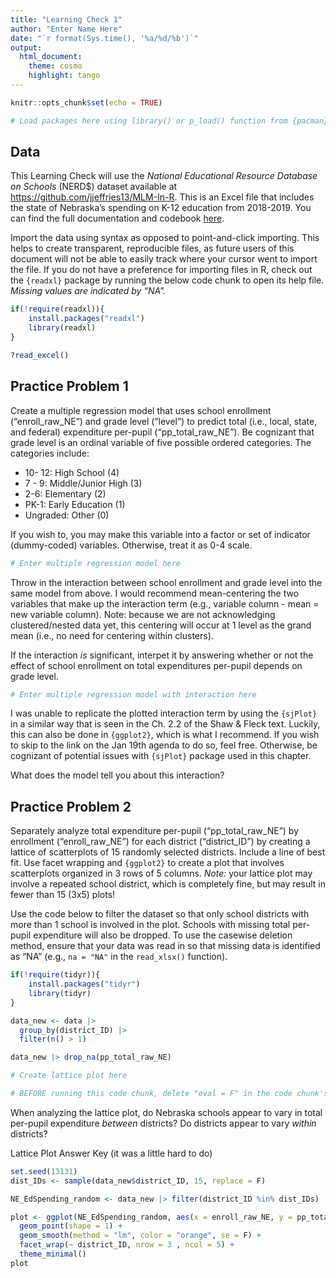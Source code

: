 ```yaml
---
title: "Learning Check 1"
author: "Enter Name Here"
date: "`r format(Sys.time(), '%a/%d/%b')`"
output: 
  html_document:
    theme: cosmo
    highlight: tango
---
```


```r
knitr::opts_chunk$set(echo = TRUE)

# Load packages here using library() or p_load() function from {pacman} package
```

## Data

This Learning Check will use the *National Educational Resource Database on Schools* (NERD$) dataset available at <https://github.com/jjeffries13/MLM-In-R>. This is an Excel file that includes the state of Nebraska's spending on K-12 education from 2018-2019. You can find the full documentation and codebook [here](https://github.com/jjeffries13/MLM-In-R/blob/main/Practice%20Data/NERD%24%20DOCUMENTATION.pdf).

Import the data using syntax as opposed to point-and-click importing. This helps to create transparent, reproducible files, as future users of this document will not be able to easily track where your cursor went to import the file. If you do not have a preference for importing files in R, check out the `{readxl}` package by running the below code chunk to open its help file. *Missing values are indicated by "NA".*

```r
if(!require(readxl)){
    install.packages("readxl")
    library(readxl)
}

?read_excel()
```

## Practice Problem 1

Create a multiple regression model that uses school enrollment ("enroll_raw_NE") and grade level ("level") to predict total (i.e., local, state, and federal) expenditure per-pupil ("pp_total_raw_NE"). Be cognizant that grade level is an ordinal variable of five possible ordered categories. The categories include:

* 10- 12: High School (4)
* 7 - 9: Middle/Junior High (3)
* 2-6: Elementary (2)
* PK-1: Early Education (1) 
* Ungraded: Other (0)

If you wish to, you may make this variable into a factor or set of indicator (dummy-coded) variables. Otherwise, treat it as 0-4 scale.

```r
# Enter multiple regression model here
```

Throw in the interaction between school enrollment and grade level into the same model from above. I would recommend mean-centering the two variables that make up the interaction term (e.g., variable column - mean = new variable column). Note: because we are not acknowledging clustered/nested data yet, this centering will occur at 1 level as the grand mean (i.e., no need for centering within clusters).

If the interaction *is* significant, interpet it by answering whether or not the effect of school enrollment on total expenditures per-pupil depends on grade level. 

```r
# Enter multiple regression model with interaction here
```

I was unable to replicate the plotted interaction term by using the `{sjPlot}` in a similar way that is seen in the Ch. 2.2 of the Shaw & Fleck text. Luckily, this can also be done in `{ggplot2}`, which is what I recommend. If you wish to skip to the link on the Jan 19th agenda to do so, feel free. Otherwise, be cognizant of potential issues with `{sjPlot}` package used in this chapter.

What does the model tell you about this interaction?

## Practice Problem 2

Separately analyze total expenditure per-pupil ("pp_total_raw_NE") by enrollment ("enroll_raw_NE") for each district ("district_ID") by creating a lattice of scatterplots of 15 randomly selected districts. Include a line of best fit. Use facet wrapping and `{ggplot2}` to create a plot that involves scatterplots organized in 3 rows of 5 columns. *Note:* your lattice plot may involve a repeated school district, which is completely fine, but may result in fewer than 15 (3x5) plots!

Use the code below to filter the dataset so that only school districts with more than 1 school is involved in the plot. Schools with missing total per-pupil expenditure will also be dropped. To use the casewise deletion method, ensure that your data was read in so that missing data is identified as "NA" (e.g., `na = "NA"` in the `read_xlsx()` function).

```r
if(!require(tidyr)){
    install.packages("tidyr")
    library(tidyr)
}

data_new <- data |> 
  group_by(district_ID) |>
  filter(n() > 1) 

data_new |> drop_na(pp_total_raw_NE)

# Create lattice plot here

# BEFORE running this code chunk, delete "eval = F" in the code chunk's header so that R will evaluate your code :)
```

When analyzing the lattice plot, do Nebraska schools appear to vary in total per-pupil expenditure *between* districts? Do districts appear to vary *within* districts?






















Lattice Plot Answer Key (it was a little hard to do)

```r
set.seed(13131)
dist_IDs <- sample(data_new$district_ID, 15, replace = F)

NE_EdSpending_random <- data_new |> filter(district_ID %in% dist_IDs)

plot <- ggplot(NE_EdSpending_random, aes(x = enroll_raw_NE, y = pp_total_raw_NE)) + 
  geom_point(shape = 1) + 
  geom_smooth(method = "lm", color = "orange", se = F) + 
  facet_wrap(~ district_ID, nrow = 3 , ncol = 5) + 
  theme_minimal() 
plot
```

